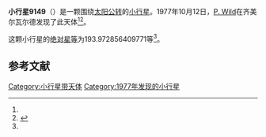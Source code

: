 {{Infobox planet
| bgcolour = #FFFFC0
| name = 9149
| symbol = 
| image = 
| caption = 
| discovery = yes
| discovery_ref = 
| discoverer = [[P._Wild|P. Wild]]
| discovery_site = [[齐美尔瓦尔德|齐美尔瓦尔德]] 
| discovered = 1977年10月12日
| designations = yes
| mp_name = 
| named_after = 
| alt_names = 1977 TD1/ 1990 UH3
| mp_category = [[主带小行星|主带小行星]]
| orbit_ref = <ref name="a">[http://ssd.jpl.nasa.gov/sbdb.cgi?sstr=9149 9149] {{Wayback|url=http://ssd.jpl.nasa.gov/sbdb.cgi?sstr=9149 |date=20201124034554 }}，小行星數據庫瀏覽器（JPL Small-Body Database Browser）－[[美国国家航空航天局|美国国家航空航天局]]喷气推进实验室</ref>
| epoch = 2456400.5 (2013年4月18日更新)
| aphelion = {{convert|3.073960374925003|AU|km|3|abbr=on|lk=out}}
| perihelion = {{convert|2.198014730854412|AU|km|3|abbr=on}}
| semimajor = {{convert|2.635987552889707|AU|km|3|abbr=on}}
| eccentricity = 0.166151324
| period = 1563.196088 [[日|日]]<br />4.28[[儒略年|儒略年]]
| avg_speed = 
| inclination = 12.64399294694019
| asc_node = 208.5798110855018
| mean_anomaly = 
| arg_peri = 193.972856409771
| satellites = 
| physical_characteristics = yes
| dimensions = 
| mass = 
| density = 
| surface_grav = 
| escape_velocity = 
| sidereal_day = 
| axial_tilt = 
| pole_ecliptic_lat = 
| pole_ecliptic_lon = 
| albedo = 
| temperatures= 
| temp_name1 = 
| mean_temp_1 = 
| max_temp_1 = 
| temp_name2 = 
| max_temp_2 = 
| spectral_type = 
| abs_magnitude = 193.972856409771
}}

'''小行星9149'''（{{lang-en|9149}}）是一颗围绕[[太阳|太阳]][[公转|公转]]的[[小行星|小行星]]。1977年10月12日，[[P._Wild|P. Wild]]在齐美尔瓦尔德发现了此天体<ref name="a" /><ref>{{cite news|title=小行星列表|url=http://cfa-www.harvard.edu/iau/lists/NumberedMPs.txt|accessdate=2013-07-08|newspaper=哈佛大学|archive-date=2008-05-17|archive-url=https://web.archive.org/web/20080517010638/http://cfa-www.harvard.edu/iau/lists/NumberedMPs.txt|dead-url=no}}</ref>。

这颗小行星的[[绝对星等|绝对星等]]为193.972856409771等<ref name="a" />。

==参考文献==
{{reflist}}
{{Minor Planet Number|[[小行星9148|小行星9148]]|[[小行星9150|小行星9150]]}}

{{小天体}}

[[Category:小行星带天体|Category:小行星带天体]]
[[Category:1977年发现的小行星|Category:1977年发现的小行星]]

{{asteroid-stub}}